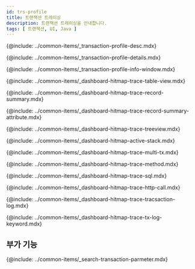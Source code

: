 ```yaml
---
id: trs-profile
title: 트랜잭션 트레이싱
description: 트랜잭션 트레이싱을 안내합니다. 
tags: [ 트랜잭션, UI, Java ]
---
```


<!--## 트랜잭션 트레이싱이란?-->
{@include: ../common-items/_transaction-profile-desc.mdx}

<!--## 상세 분석-->
{@include: ../common-items/_transaction-profile-details.mdx}

<!--### 트랜잭션 정보 창 안내-->
{@include: ../common-items/_transaction-profile-info-window.mdx}

<!--### 테이블 뷰-->
{@include: ../common-items/_dashboard-hitmap-trace-table-view.mdx}  

<!--### 레코드 요약-->
{@include: ../common-items/_dashboard-hitmap-trace-record-summary.mdx}  

{@include: ../common-items/_dashboard-hitmap-trace-record-summary-attribute.mdx} 

<!--### 트리뷰-->
{@include: ../common-items/_dashboard-hitmap-trace-treeview.mdx}  

<!--### 액티브 스택-->
{@include: ../common-items/_dashboard-hitmap-active-stack.mdx}

<!--### 멀티 트랜잭션-->
{@include: ../common-items/_dashboard-hitmap-trace-multi-tx.mdx}

<!--### 메소드 요약-->
{@include: ../common-items/_dashboard-hitmap-trace-method.mdx}

<!--### SQL 요약-->
{@include: ../common-items/_dashboard-hitmap-trace-sql.mdx}

<!--### HTTP Call 요약-->
{@include: ../common-items/_dashboard-hitmap-trace-http-call.mdx}

<!--### 트랜잭션 로그-->
{@include: ../common-items/_dashboard-hitmap-trace-tracsaction-log.mdx}  

<!--#### 키워드 하이라이트 설정하기, 삭제-->
{@include: ../common-items/_dashboard-hitmap-trace-tx-log-keyword.mdx}

## 부가 기능

<!--### 트랜잭션 파라미터 조회-->
{@include: ../common-items/_search-transaction-parmeter.mdx} 